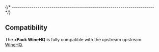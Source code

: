 
{/* ------------------------------------------------------------------------ */}

## Compatibility

The **xPack WineHQ** is fully compatible with the upstream
upstream [WineHQ](https://www.winehq.org).
